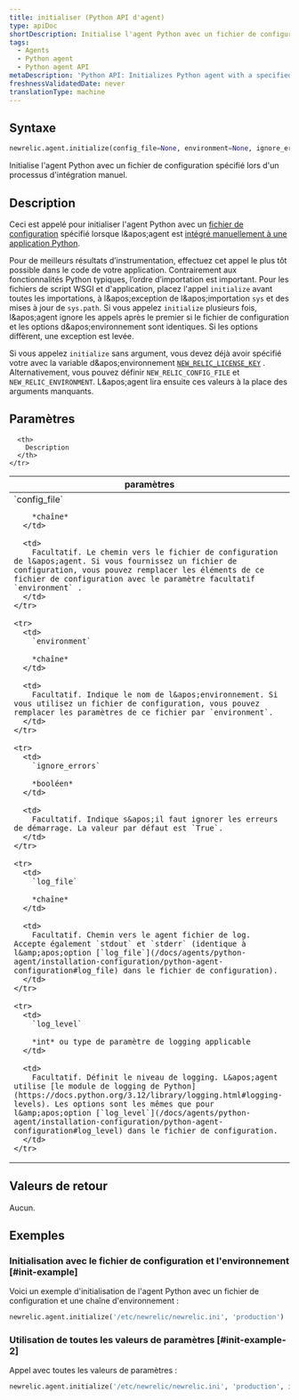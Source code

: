 ```yaml
---
title: initialiser (Python API d'agent)
type: apiDoc
shortDescription: Initialise l'agent Python avec un fichier de configuration spécifié lors d'un processus d'intégration manuel.
tags:
  - Agents
  - Python agent
  - Python agent API
metaDescription: 'Python API: Initializes Python agent with a specified config file during the manual integration process.'
freshnessValidatedDate: never
translationType: machine
---
```


## Syntaxe

```py
newrelic.agent.initialize(config_file=None, environment=None, ignore_errors=None, log_file=None, log_level=None)
```

Initialise l&apos;agent Python avec un fichier de configuration spécifié lors d&apos;un processus d&apos;intégration manuel.

## Description

Ceci est appelé pour initialiser l&apos;agent Python avec un [fichier de configuration](/docs/agents/python-agent/installation-configuration/python-agent-configuration#agent-configuration-file) spécifié lorsque l&amp;apos;agent est [intégré manuellement à une application Python](/docs/agents/python-agent/installation-configuration/python-agent-integration#manual-integration).

Pour de meilleurs résultats d’instrumentation, effectuez cet appel le plus tôt possible dans le code de votre application. Contrairement aux fonctionnalités Python typiques, l’ordre d’importation est important. Pour les fichiers de script WSGI et d&apos;application, placez l&apos;appel `initialize` avant toutes les importations, à l&amp;apos;exception de l&amp;apos;importation `sys` et des mises à jour de `sys.path`. Si vous appelez `initialize` plusieurs fois, l&amp;apos;agent ignore les appels après le premier si le fichier de configuration et les options d&amp;apos;environnement sont identiques. Si les options diffèrent, une exception est levée.

Si vous appelez `initialize` sans argument, vous devez déjà avoir spécifié votre <InlinePopover type="licenseKey" />avec la variable d&amp;apos;environnement [`NEW_RELIC_LICENSE_KEY`](/docs/agents/python-agent/installation-configuration/python-agent-configuration#license_key) . Alternativement, vous pouvez définir `NEW_RELIC_CONFIG_FILE` et `NEW_RELIC_ENVIRONMENT`. L&amp;apos;agent lira ensuite ces valeurs à la place des arguments manquants.

## Paramètres

<table>
  <thead>
    <tr>
      <th width="25%">
        paramètres
      </th>

      <th>
        Description
      </th>
    </tr>
  </thead>

  <tbody>
    <tr>
      <td>
        `config_file`

        *chaîne*
      </td>

      <td>
        Facultatif. Le chemin vers le fichier de configuration de l&apos;agent. Si vous fournissez un fichier de configuration, vous pouvez remplacer les éléments de ce fichier de configuration avec le paramètre facultatif `environment` .
      </td>
    </tr>

    <tr>
      <td>
        `environment`

        *chaîne*
      </td>

      <td>
        Facultatif. Indique le nom de l&apos;environnement. Si vous utilisez un fichier de configuration, vous pouvez remplacer les paramètres de ce fichier par `environment`.
      </td>
    </tr>

    <tr>
      <td>
        `ignore_errors`

        *booléen*
      </td>

      <td>
        Facultatif. Indique s&apos;il faut ignorer les erreurs de démarrage. La valeur par défaut est `True`.
      </td>
    </tr>

    <tr>
      <td>
        `log_file`

        *chaîne*
      </td>

      <td>
        Facultatif. Chemin vers le agent fichier de log. Accepte également `stdout` et `stderr` (identique à l&amp;apos;option [`log_file`](/docs/agents/python-agent/installation-configuration/python-agent-configuration#log_file) dans le fichier de configuration).
      </td>
    </tr>

    <tr>
      <td>
        `log_level`

        *int* ou type de paramètre de logging applicable
      </td>

      <td>
        Facultatif. Définit le niveau de logging. L&apos;agent utilise [le module de logging de Python](https://docs.python.org/3.12/library/logging.html#logging-levels). Les options sont les mêmes que pour l&amp;apos;option [`log_level`](/docs/agents/python-agent/installation-configuration/python-agent-configuration#log_level) dans le fichier de configuration.
      </td>
    </tr>
  </tbody>
</table>

## Valeurs de retour

Aucun.

## Exemples

### Initialisation avec le fichier de configuration et l&apos;environnement [#init-example]

Voici un exemple d&apos;initialisation de l&apos;agent Python avec un fichier de configuration et une chaîne d&apos;environnement :

```py
newrelic.agent.initialize('/etc/newrelic/newrelic.ini', 'production')
```

### Utilisation de toutes les valeurs de paramètres [#init-example-2]

Appel avec toutes les valeurs de paramètres :

```py
newrelic.agent.initialize('/etc/newrelic/newrelic.ini', 'production', ignore_errors=False, log_file='/var/log/newrelic.log', log_level=logging.DEBUG)
```